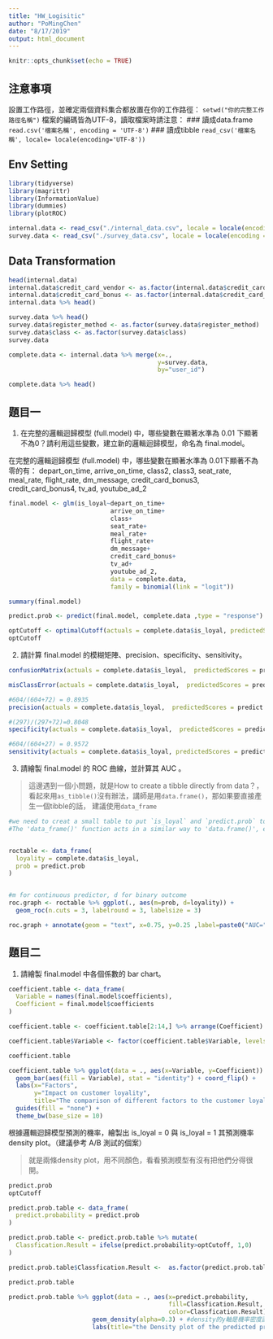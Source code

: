 ```yaml
---
title: "HW_Logisitic"
author: "PoMingChen"
date: "8/17/2019"
output: html_document
---
```


```r
knitr::opts_chunk$set(echo = TRUE)
```

## 注意事項

設置工作路徑，並確定兩個資料集合都放置在你的工作路徑：
`setwd("你的完整工作路徑名稱")`
檔案的編碼皆為UTF-8，讀取檔案時請注意：
### 讀成data.frame
`read.csv('檔案名稱', encoding = 'UTF-8')`
### 讀成tibble
`read_csv('檔案名稱', locale= locale(encoding='UTF-8'))`


## Env Setting

```r
library(tidyverse)
library(magrittr)
library(InformationValue)
library(dummies)
library(plotROC)
```


```r
internal.data <- read_csv("./internal_data.csv", locale = locale(encoding = "UTF-8"))
survey.data <- read_csv("./survey_data.csv", locale = locale(encoding = "UTF-8"))
```

## Data Transformation

```r
head(internal.data)
internal.data$credit_card_vendor <- as.factor(internal.data$credit_card_vendor)
internal.data$credit_card_bonus <- as.factor(internal.data$credit_card_bonus)
internal.data %>% head()
```


```r
survey.data %>% head()
survey.data$register_method <- as.factor(survey.data$register_method)
survey.data$class <- as.factor(survey.data$class)
survey.data
```

```r
complete.data <- internal.data %>% merge(x=., 
                                         y=survey.data, 
                                         by="user_id")
```

```r
complete.data %>% head()
```

## 題目一

1. 在完整的邏輯迴歸模型 (full.model) 中，哪些變數在顯著水準為 0.01 下顯著不為0？請利用這些變數，建立新的邏輯迴歸模型，命名為 final.model。

在完整的邏輯迴歸模型 (full.model) 中，哪些變數在顯著水準為 0.01下顯著不為零的有：
depart_on_time, arrive_on_time, class2, class3, seat_rate, meal_rate, flight_rate, dm_message, credit_card_bonus3, credit_card_bonus4, tv_ad, youtube_ad_2

```r
final.model <- glm(is_loyal~depart_on_time+
                            arrive_on_time+
                            class+
                            seat_rate+
                            meal_rate+
                            flight_rate+
                            dm_message+
                            credit_card_bonus+
                            tv_ad+
                            youtube_ad_2, 
                            data = complete.data,
                            family = binomial(link = "logit"))
```

```r
summary(final.model)
```

```r
predict.prob <- predict(final.model, complete.data ,type = "response") ## 這組寫法比較難記，遇到時再多回來參考，可是他很必要。（加上Help提示滿少的）
```


```r
optCutoff <- optimalCutoff(actuals = complete.data$is_loyal, predictedScores = predict.prob)[1]
optCutoff
```

2. 請計算 final.model 的模糊矩陣、precision、specificity、sensitivity。

```r
confusionMatrix(actuals = complete.data$is_loyal,  predictedScores = predict.prob, threshold = optCutoff)
```

```r
misClassError(actuals = complete.data$is_loyal,  predictedScores = predict.prob, threshold = optCutoff)
```

```r
#604/(604+72) = 0.8935
precision(actuals = complete.data$is_loyal,  predictedScores = predict.prob, threshold = optCutoff)
```


```r
#(297)/(297+72)=0.8048
specificity(actuals = complete.data$is_loyal,  predictedScores = predict.prob, threshold = optCutoff)
```

```r
#604/(604+27) = 0.9572
sensitivity(actuals = complete.data$is_loyal, predictedScores = predict.prob, threshold = optCutoff)
```


3. 請繪製 final.model 的 ROC 曲線，並計算其 AUC 。

> 這邊遇到一個小問題，就是How to create a tibble directly from data？，看起來用`as_tibble()`沒有辦法，講師是用`data.frame()`，那如果要直接產生一個tibble的話，
建議使用`data_frame`

```r
#we need to creat a small table to put `is_loyal` and `predict.prob` together. Or, the aes may not detect them
#The 'data_frame()' function acts in a similar way to 'data.frame()', except that it returns a 'tibble'.


roctable <- data_frame(
  loyality = complete.data$is_loyal,
  prob = predict.prob
)


#m for continuous predictor, d for binary outcome
roc.graph <- roctable %>% ggplot(., aes(m=prob, d=loyality)) + 
  geom_roc(n.cuts = 3, labelround = 3, labelsize = 3) 

roc.graph + annotate(geom = "text", x=0.75, y=0.25 ,label=paste0("AUC=", round(calc_auc(roc.graph)$AUC,3))) + style_roc(xlab="1-Specificity", ylab="Sensitivity")

```


## 題目二

1. 請繪製 final.model 中各個係數的 bar chart。

```r
coefficient.table <- data_frame(
  Variable = names(final.model$coefficients),
  Coefficient = final.model$coefficients
)

coefficient.table <- coefficient.table[2:14,] %>% arrange(Coefficient)

coefficient.table$Variable <- factor(coefficient.table$Variable, levels = coefficient.table$Variable)

coefficient.table
```

```r
coefficient.table %>% ggplot(data = ., aes(x=Variable, y=Coefficient)) +
  geom_bar(aes(fill = Variable), stat = "identity") + coord_flip() + 
  labs(x="Factors", 
       y="Impact on customer loyality",
       title="The comparison of different factors to the customer loyality") +
  guides(fill = "none") +
  theme_bw(base_size = 10)
```

根據邏輯迴歸模型預測的機率，繪製出 is_loyal = 0 與 is_loyal = 1 其預測機率 density plot。（建議參考 A/B 測試的個案）

> 就是兩條density plot，用不同顏色，看看預測模型有沒有把他們分得很開。

```r
predict.prob
optCutoff

predict.prob.table <- data_frame(
  predict.probability = predict.prob
)

predict.prob.table <- predict.prob.table %>% mutate(
  Classfication.Result = ifelse(predict.probability>optCutoff, 1,0)
)

predict.prob.table$Classfication.Result <-  as.factor(predict.prob.table$Classfication.Result)

predict.prob.table
```

```r

predict.prob.table %>% ggplot(data = ., aes(x=predict.probability, 
                                            fill=Classfication.Result, 
                                            color=Classfication.Result)) + 
                       geom_density(alpha=0.3) + #density的y軸是機率密度函數（kernel base)在該點值帶入所得到的，也不是累積機率。
                       labs(title="the Density plot of the predicted probability")
```




